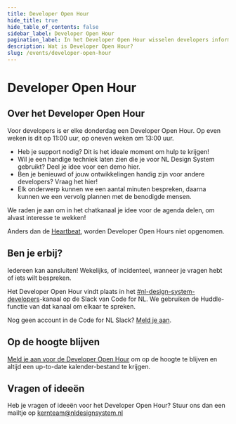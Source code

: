 ```yaml
---
title: Developer Open Hour
hide_title: true
hide_table_of_contents: false
sidebar_label: Developer Open Hour
pagination_label: In het Developer Open Hour wisselen developers informatie, inzichten en tips met elkaar uit.
description: Wat is Developer Open Hour?
slug: /events/developer-open-hour
---
```


# Developer Open Hour

## Over het Developer Open Hour

Voor developers is er elke donderdag een Developer Open Hour. Op even weken is dit op 11:00 uur, op oneven weken om 13:00 uur.

- Heb je support nodig? Dit is het ideale moment om hulp te krijgen!
- Wil je een handige techniek laten zien die je voor NL Design System gebruikt? Deel je idee voor een demo hier.
- Ben je benieuwd of jouw ontwikkelingen handig zijn voor andere developers? Vraag het hier!
- Elk onderwerp kunnen we een aantal minuten bespreken, daarna kunnen we een vervolg plannen met de benodigde mensen.

We raden je aan om in het chatkanaal je idee voor de agenda delen, om alvast interesse te wekken!

Anders dan de [Heartbeat](../heartbeat/heartbeat), worden Developer Open Hours niet opgenomen.

## Ben je erbij?

Iedereen kan aansluiten! Wekelijks, of incidenteel, wanneer je vragen hebt of iets wilt bespreken.

Het Developer Open Hour vindt plaats in het [#nl-design-system-developers](https://codefornl.slack.com/archives/C01DAT4TRPF)-kanaal op de Slack van Code for NL. We gebruiken de Huddle-functie van dat kanaal om elkaar te spreken.

Nog geen account in de Code for NL Slack? [Meld je aan](https://praatmee.codefor.nl/).

## Op de hoogte blijven

[Meld je aan voor de Developer Open Hour](/events/developer-open-hour/aanmelden) om op de hoogte te blijven en altijd een up-to-date kalender-bestand te krijgen.

## Vragen of ideeën

Heb je vragen of ideeën voor het Developer Open Hour? Stuur ons dan een mailtje op <a href="mailto:kernteam@nldesignsystem.nl">kernteam@nldesignsystem.nl</a>
